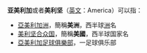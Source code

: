 '''亚美利加'''或者'''美利坚'''（[[英文|英文]]：America）可以指：
*[[亞美利加洲|亞美利加洲]]，簡稱'''美洲'''，西半球[[洲|洲]]名
*[[美利坚合众国|美利坚合众国]]，簡稱'''美國'''，西半球国家名
*[[亞美利加足球俱樂部|亞美利加足球俱樂部]]，一足球俱乐部
{{disambig|CAT=四字译名消歧义}}